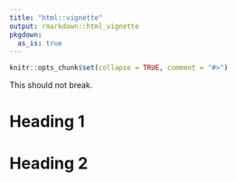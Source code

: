 ```yaml
---
title: "html::vignette"
output: rmarkdown::html_vignette
pkgdown:
  as_is: true
---
```


```r
knitr::opts_chunk$set(collapse = TRUE, comment = "#>")
```

This should not break.

# Heading 1

# Heading 2

